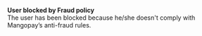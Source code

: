   
<Card title="008700" href="/development-resources/errors/codes/008700">  

 **User blocked by Fraud policy**  
 The user has been blocked because he/she doesn't comply with Mangopay’s anti-fraud rules.  

</Card>
